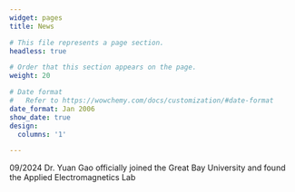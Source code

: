 ```yaml
---
widget: pages
title: News

# This file represents a page section.
headless: true

# Order that this section appears on the page.
weight: 20

# Date format
#   Refer to https://wowchemy.com/docs/customization/#date-format
date_format: Jan 2006
show_date: true
design:
  columns: '1'

---
```


<p>09/2024 Dr. Yuan Gao officially joined the Great Bay University and found the Applied Electromagnetics Lab